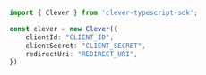 ```typescript index.ts
import { Clever } from 'clever-typescript-sdk';

const clever = new Clever({
    clientId: "CLIENT_ID",
    clientSecret: "CLIENT_SECRET",
    redirectUri: "REDIRECT_URI",
})